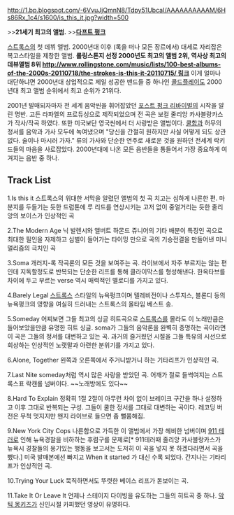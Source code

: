 http://1.bp.blogspot.com/-6VvuJjQmnN8/Tdpy51UbcaI/AAAAAAAAAAM/6Hs86Rx_1c4/s1600/is_this_it.jpg?width=500

>>'''21세기 최고의 앨범.'''
>>'''[[다프트 펑크]]'''

[[스트록스]]의 첫 데뷔 앨범. 2000년대 이후 (록을 떠나 모든 장르에서) 대세로 자리잡은 복고스타일을 제창한 앨범.
'''롤링스톤지 선정 2000년도 최고의 앨범 2위, 역사상 최고의 데뷰앨범 8위 [[http://www.rollingstone.com/music/lists/100-best-albums-of-the-2000s-20110718/the-strokes-is-this-it-20110715/ 링크]]''' 이게 얼마나 대단하냐면 2000년대 상업적으로 제일 성공한 밴드들 중 하나인 [[콜드플레이]]도 2000년대 최고 앨범 순위에서 최고 순위가 21위다.

2001년 발매되자마자 전 세계 음악씬을 휘어잡았던 [[포스트 펑크 리바이벌]]의 시작을 알린 명반. 고든 라파엘의 프로듀싱으로 제작되었으며 전 곡은 보컬 줄리앙 카사블랑카스가 작사/작곡 하였다. 또한  미국보단 영국씬에서 더 사랑받은 앨범이다. [[쿨]]함과 허무의 정서를 음악과 가사 모두에 녹여냈으며 "당신을 간절히 원하지만 사실 어떻게 되도 상관없다. 술이나 마시러 가자." 류의 가사와 단순한 연주로 새로운 것을 원하던 전세계 락키드들의 마음을 사로잡았다. 2000년대에 나온 모든 음반들을 통들어서 가장 중요하게 여겨지는 음반 중 하나.

== '''Track List''' ==

1.Is this it
스트록스의 위대한 서막을 알렸던 앨범의 첫 곡 치고는 심하게 나른한 편. 마분지를 두들기는 듯한 드럼톤에 루 리드를 연상시키는 고저 없이 중얼거리는 듯한 줄리앙의 보이스가 인상적인 곡

2.The Modern Age
닉 발렌시와 앨버트 하몬드 쥬니어의 기타 배분이 특징인 곡으로 최대한 필인을 자제하고 심벌이 들어가는 타이밍 만으로 곡의 기승전결을 만들어낸 미니멀리즘의 극치인 곡

3.Soma
개러지-록 작곡론의 모든 것을 보여주는 곡. 라이브에서 자주 부르지는 않는 편인데 지독할정도로 반복되는 단순한 리프를 통해 클라이막스를 형성해낸다. 한옥타브를 차이에 두고 부르는 verse 역시 매력적인 멜로디를 가지고 있다.

4.Barely Legal
[[스트록스]] 스타일의 뉴욕펑크이며 텔레비전이나 스투지스, 블론디 등의 뉴욕펑크의 영향을 여실히 드러내는 스트록스의 올타임 베스트 송.

5.Someday
어찌보면 그들 최고의 싱글 히트곡으로 [[스트록스]]를 몰라도 이 노래만큼은 들어보았을만큼 유명한 히트 싱글. soma가 그들의 음악론을 완벽히 증명하는 곡이라면 이 곡은 그들의 정서를 대변하고 있는 곡. 과거의 즐거웠던 시절을 그들 특유의 시선으로 회상하는 인상적인 노랫말과 아련한 분위기를 가지고 있다.

6.Alone, Together
왼쪽과 오른쪽에서 주거니받거니 하는 기타리프가 인상적인 곡.

7.Last Nite
someday처럼 역시 많은 사랑을 받았던 곡. 어깨가 절로 들썩여지는 스트록스표 락캔롤 넘버이다. ~~노래방에도 있다~~

8.Hard To Explain
정확히 1절 2절이 아무런 차이 없이 브레이크 구간을 하나 설정하고 이후 그대로 반복되는 구성. 그들이 쿨한 정서를 그대로 대변하는 곡이다. 레코딩 버전은 무척 멋지지만 왠지 라이브로 들으면 좀 뻘쭘해짐.

9.New York City Cops
나른함으로 가득한 이 앨범에서 가장 헤비한 넘버이며 [[911 테러]]로 인해 뉴욕경찰을 비하하는 후렴구를 문제로[* 911테러때 줄리앙 카사블랑카스가 뉴욕시 경찰들의 용기있는 행동을 보고서는 도저히 이 곡을 넣지 못 하겠다라면서 곡을 뺐다.] 미국 발매본에선 빠지고 When it started 가 대신 수록 되었다. 간지나는 기타리프가 인상적인 곡.

10.Trying Your Luck
묵직하면서도 뚜렷한 베이스 리프가 돋보이는 곡.

11.Take It Or Leave It
언제나 스테이지 다이빙을 유도하는 그들의 히트곡 중 하나. [[악틱 몽키즈]]가 신인시절 카피했던 영상이 유명하다.
